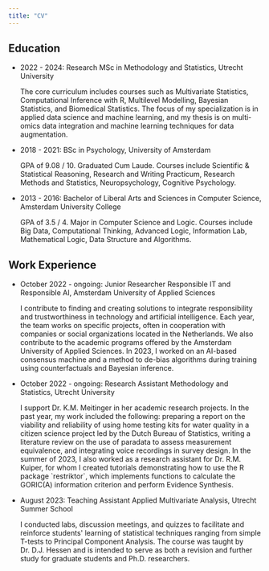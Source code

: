 ```yaml
---
title: "CV"
---
```


## Education

-   2022 - 2024: Research MSc in Methodology and Statistics, Utrecht University

    The core curriculum includes courses such as Multivariate Statistics, Computational Inference with R, Multilevel Modelling, Bayesian Statistics, and Biomedical Statistics. The focus of my specialization is in applied data science and machine learning, and my thesis is on multi-omics data integration and machine learning techniques for data augmentation.

-   2018 - 2021: BSc in Psychology, University of Amsterdam

    GPA of 9.08 / 10. Graduated Cum Laude. Courses include Scientific & Statistical Reasoning, Research and Writing Practicum, Research Methods and Statistics, Neuropsychology, Cognitive Psychology.

-   2013 - 2016: Bachelor of Liberal Arts and Sciences in Computer Science, Amsterdam University College

    GPA of 3.5 / 4. Major in Computer Science and Logic. Courses include Big Data, Computational Thinking, Advanced Logic, Information Lab, Mathematical Logic, Data Structure and Algorithms.

## Work Experience

-   October 2022 - ongoing: Junior Researcher Responsible IT and Responsible AI, Amsterdam University of Applied Sciences

    I contribute to finding and creating solutions to integrate responsibility and trustworthiness in technology and artificial intelligence. Each year, the team works on specific projects, often in cooperation with companies or social organizations located in the Netherlands. We also contribute to the academic programs offered by the Amsterdam University of Applied Sciences. In 2023, I worked on an AI-based consensus machine and a method to de-bias algorithms during training using counterfactuals and Bayesian inference.

-   October 2022 - ongoing: Research Assistant Methodology and Statistics, Utrecht University

    I support Dr. K.M. Meitinger in her academic research projects. In the past year, my work included the following: preparing a report on the viability and reliability of using home testing kits for water quality in a citizen science project led by the Dutch Bureau of Statistics, writing a literature review on the use of paradata to assess measurement equivalence, and integrating voice recordings in survey design. In the summer of 2023, I also worked as a research assistant for Dr. R.M. Kuiper, for whom I created tutorials demonstrating how to use the R package \`restriktor\`, which implements functions to calculate the GORIC(A) information criterion and perform Evidence Synthesis.

-   August 2023: Teaching Assistant Applied Multivariate Analysis, Utrecht Summer School

    I conducted labs, discussion meetings, and quizzes to facilitate and reinforce students\' learning of statistical techniques ranging from simple T-tests to Principal Component Analysis. The course was taught by Dr. D.J. Hessen and is intended to serve as both a revision and further study for graduate students and Ph.D. researchers.
